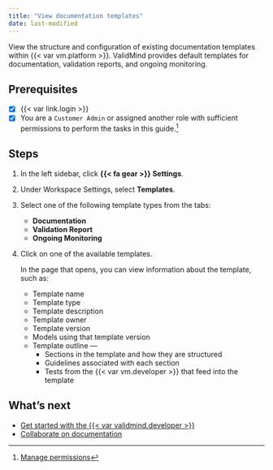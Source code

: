 ```yaml
---
title: "View documentation templates"
date: last-modified
---
```


View the structure and configuration of existing documentation templates within {{< var vm.platform >}}. ValidMind provides default templates for documentation, validation reports, and ongoing monitoring.  

::: {.prereq}

## Prerequisites

- [x] {{< var link.login >}}
- [x] You are a `Customer Admin` or assigned another role with sufficient permissions to perform the tasks in this guide.[^1] 

:::

## Steps

1. In the left sidebar, click **{{< fa gear >}} Settings**.

2. Under Workspace Settings, select **Templates**.

3. Select one of the following template types from the tabs:

   - **Documentation**
   - **Validation Report**
   - **Ongoing Monitoring**

4. Click on one of the available templates. 

   In the page that opens, you can view information about the template, such as: 

   - Template name
   - Template type
   - Template description
   - Template owner
   - Template version
   - Models using that template version
   - Template outline —
      - Sections in the template and how they are structured
      - Guidelines associated with each section
      - Tests from the {{< var vm.developer >}} that feed into the template

## What's next

- [Get started with the {{< var validmind.developer >}}](/developer/get-started-developer-framework.qmd)
- [Collaborate on documentation](collaborate-with-others.qmd)


<!-- FOOTNOTES -->

[^1]: [Manage permissions](/guide/configuration/manage-permissions.qmd)
